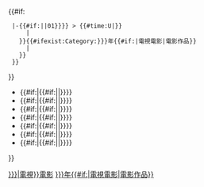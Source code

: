 {{#if:{{{1|}}}
  |{{Main other|demospace={{{demospace|}}}
    |{{#ifexpr:{{#time:U|{{{1}}}-{{#if:{{{2|}}}|{{{2}}}|01}}-{{#if:{{{3|}}}|{{{3}}}|01}}}} > {{#time:U|{{CURRENTTIMESTAMP}}}}
      | [[Category:尚未上映的{{#if:{{{TV|}}}|電視}}電影]]
    }}{{#ifexist:Category:{{{fy|{{{1}}}}}}年{{#if:{{{TV|}}}|電視電影|電影作品}}
      | [[Category:{{{fy|{{{1}}}}}}年{{#if:{{{TV|}}}|電視電影|電影作品}}]]
    }}
  }}
}}{{Plainlist|
* {{Start date|{{{1|}}}|{{{2|}}}|{{{3|}}}}}{{#if:{{{4|}}}|{{Nowrap|（{{{4|}}}）{{{ref1|}}}}}|{{{ref1|}}}}}
* {{#if:{{{5|}}}|{{Start date|{{{5}}}|{{{6|}}}|{{{7|}}}}}{{#if:{{{8|}}}|{{Nowrap|（{{{8|}}}）{{{ref2|}}}}}|{{{ref2|}}}}}}}
* {{#if:{{{9|}}}|{{Start date|{{{9}}}|{{{10|}}}|{{{11|}}}}}{{#if:{{{12|}}}|{{Nowrap|（{{{12|}}}）{{{ref3|}}}}}|{{{ref3|}}}}}}}
* {{#if:{{{13|}}}|{{Start date|{{{13}}}|{{{14|}}}|{{{15|}}}}}{{#if:{{{16|}}}|{{Nowrap|（{{{16|}}}）{{{ref4|}}}}}|{{{ref4|}}}}}}}
* {{#if:{{{17|}}}|{{Start date|{{{17}}}|{{{18|}}}|{{{19|}}}}}{{#if:{{{20|}}}|{{Nowrap|（{{{20|}}}）{{{ref5|}}}}}|{{{ref5|}}}}}}}
* {{#if:{{{21|}}}|{{Start date|{{{21}}}|{{{22|}}}|{{{23|}}}}}{{#if:{{{24|}}}|{{Nowrap|（{{{24|}}}）{{{ref6|}}}}}|{{{ref6|}}}}}}}
* {{#if:{{{25|}}}|{{Start date|{{{25}}}|{{{26|}}}|{{{27|}}}}}{{#if:{{{28|}}}|{{Nowrap|（{{{28|}}}）{{{ref7|}}}}}|{{{ref7|}}}}}}}
* {{#if:{{{29|}}}|{{Start date|{{{29}}}|{{{30|}}}|{{{31|}}}}}{{#if:{{{32|}}}|{{Nowrap|（{{{32|}}}）{{{ref8|}}}}}|{{{ref8|}}}}}}}
}}<!--
--><noinclude>{{Documentation}}</noinclude>
